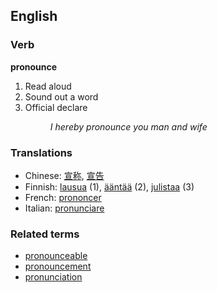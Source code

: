==English==
=== Verb ===
'''pronounce'''

# Read aloud
# Sound out a word
# Official declare
#:''I hereby pronounce you man and wife'' 

===Translations===
*Chinese: [[宣称]], [[宣告]]
*Finnish: [[lausua]] (1), [[ääntää]] (2), [[julistaa]] (3)
*French: [[prononcer]]
*Italian: [[pronunciare]]

=== Related terms ===
*[[pronounceable]]
*[[pronouncement]]
*[[pronunciation]]